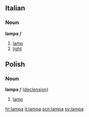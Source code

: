 ==Italian==
===Noun===
'''lampa''' ''f''
#[[lamp]]
#[[light]]

==Polish==
===Noun===
'''lampa''' ''f'' ([[Wiktionary Appendix:Polish hard feminine noun declension|declension]])
# [[lamp]]

[[hr:lampa]]
[[it:lampa]]
[[scn:lampa]]
[[sv:lampa]]